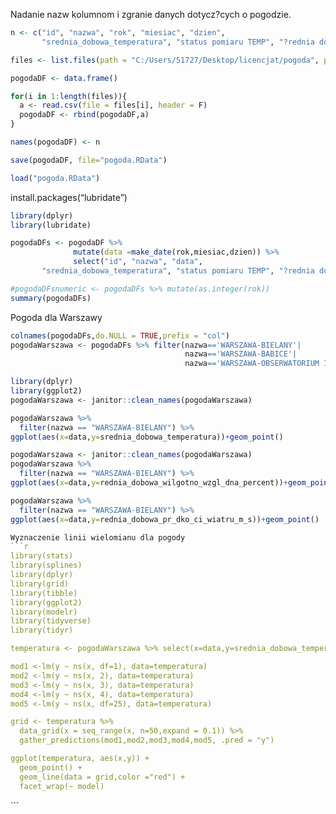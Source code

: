 
Nadanie nazw kolumnom i zgranie danych dotycz?cych o pogodzie.
```r
n <- c("id", "nazwa", "rok", "miesiac", "dzien", 
       "srednia_dobowa_temperatura", "status pomiaru TEMP", "?rednia dobowa wilgotno?? wzgl?dna[%]", "status pomiaru WLGS", "?rednia dobowa pr?dko?ci wiatru[m/s]", "Status pomiaru FWS", "?rednie dobowe zachmurzenie og?lne[oktanty]", "status pomiaru NOS")

files <- list.files(path = "C:/Users/51727/Desktop/licencjat/pogoda", pattern = "*.csv", full.names = TRUE)

pogodaDF <- data.frame()

for(i in 1:length(files)){
  a <- read.csv(file = files[i], header = F)
  pogodaDF <- rbind(pogodaDF,a)
}

names(pogodaDF) <- n

save(pogodaDF, file="pogoda.RData")

load("pogoda.RData")

```


install.packages("lubridate")
```r
library(dplyr)
library(lubridate)

pogodaDFs <- pogodaDF %>%
              mutate(data =make_date(rok,miesiac,dzien)) %>%
              select("id", "nazwa", "data", 
       "srednia_dobowa_temperatura", "status pomiaru TEMP", "?rednia dobowa wilgotno?? wzgl?dna[%]", "status pomiaru WLGS", "?rednia dobowa pr?dko?ci wiatru[m/s]", "Status pomiaru FWS", "?rednie dobowe zachmurzenie og?lne[oktanty]", "status pomiaru NOS")

#pogodaDFsnumeric <- pogodaDFs %>% mutate(as.integer(rok))
summary(pogodaDFs)
```

Pogoda dla Warszawy

```r
colnames(pogodaDFs,do.NULL = TRUE,prefix = "col") 
pogodaWarszawa <- pogodaDFs %>% filter(nazwa=='WARSZAWA-BIELANY'|                                                        nazwa=='WARSZAWA-FILTRY'|
                                       nazwa=='WARSZAWA-BABICE'|
                                       nazwa=='WARSZAWA-OBSERWATORIUM II')
```
```r
library(dplyr)
library(ggplot2)
pogodaWarszawa <- janitor::clean_names(pogodaWarszawa)

pogodaWarszawa %>%
  filter(nazwa == "WARSZAWA-BIELANY") %>%
ggplot(aes(x=data,y=srednia_dobowa_temperatura))+geom_point()
```



```r
pogodaWarszawa <- janitor::clean_names(pogodaWarszawa)
pogodaWarszawa %>%
  filter(nazwa == "WARSZAWA-BIELANY") %>%
ggplot(aes(x=data,y=rednia_dobowa_wilgotno_wzgl_dna_percent))+geom_point()

```

```r
pogodaWarszawa %>%
  filter(nazwa == "WARSZAWA-BIELANY") %>%
ggplot(aes(x=data,y=rednia_dobowa_pr_dko_ci_wiatru_m_s))+geom_point()

```
```r
Wyznaczenie linii wielomianu dla pogody
```r
library(stats)
library(splines)
library(dplyr)
library(grid)
library(tibble)
library(ggplot2)
library(modelr)
library(tidyverse)
library(tidyr)

temperatura <- pogodaWarszawa %>% select(x=data,y=srednia_dobowa_temperatura)

mod1 <-lm(y ~ ns(x, df=1), data=temperatura)
mod2 <-lm(y ~ ns(x, 2), data=temperatura)
mod3 <-lm(y ~ ns(x, 3), data=temperatura)
mod4 <-lm(y ~ ns(x, 4), data=temperatura)
mod5 <-lm(y ~ ns(x, df=25), data=temperatura)

grid <- temperatura %>% 
  data_grid(x = seq_range(x, n=50,expand = 0.1)) %>%
  gather_predictions(mod1,mod2,mod3,mod4,mod5, .pred = "y")

ggplot(temperatura, aes(x,y)) + 
  geom_point() +
  geom_line(data = grid,color ="red") + 
  facet_wrap(~ model)

```
```



